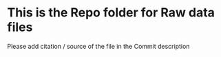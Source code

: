 # This is the Repo folder for Raw data files

Please add citation / source of the file in the Commit description
